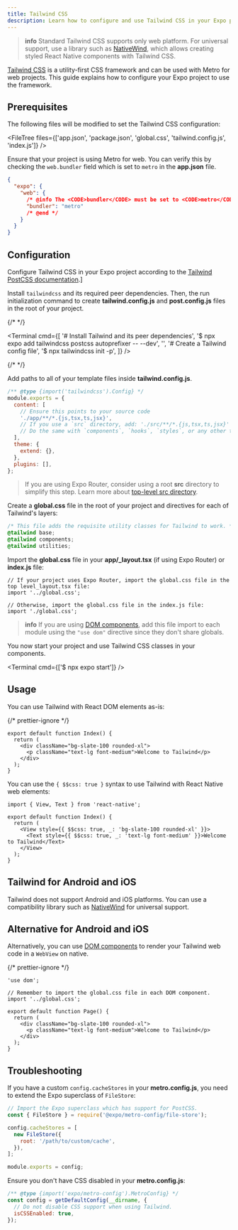 ```yaml
---
title: Tailwind CSS
description: Learn how to configure and use Tailwind CSS in your Expo project.
---
```



> **info** Standard Tailwind CSS supports only web platform. For universal support, use a library such as [NativeWind](https://www.nativewind.dev/), which allows creating styled React Native components with Tailwind CSS.

[Tailwind CSS](https://tailwindcss.com/) is a utility-first CSS framework and can be used with Metro for web projects. This guide explains how to configure your Expo project to use the framework.

## Prerequisites

The following files will be modified to set the Tailwind CSS configuration:

<FileTree files={['app.json', 'package.json', 'global.css', 'tailwind.config.js', 'index.js']} />

Ensure that your project is using Metro for web. You can verify this by checking the `web.bundler` field which is set to `metro` in the **app.json** file.

```json app.json
{
  "expo": {
    "web": {
      /* @info The <CODE>bundler</CODE> must be set to <CODE>metro</CODE>. */
      "bundler": "metro"
      /* @end */
    }
  }
}
```

## Configuration

Configure Tailwind CSS in your Expo project according to the [Tailwind PostCSS documentation](https://tailwindcss.com/docs/installation/using-postcss).]

<Step label="1">

Install `tailwindcss` and its required peer dependencies. Then, the run initialization command to create **tailwind.config.js** and **post.config.js** files in the root of your project.

{/* <!-- vale off --> */}

<Terminal
  cmd={[
    '# Install Tailwind and its peer dependencies',
    '$ npx expo add tailwindcss postcss autoprefixer -- --dev',
    '',
    '# Create a Tailwind config file',
    '$ npx tailwindcss init -p',
  ]}
/>

{/* <!-- vale on --> */}

</Step>

<Step label="2">

Add paths to all of your template files inside **tailwind.config.js**.

```js tailwind.config.js
/** @type {import('tailwindcss').Config} */
module.exports = {
  content: [
    // Ensure this points to your source code
    './app/**/*.{js,tsx,ts,jsx}',
    // If you use a `src` directory, add: './src/**/*.{js,tsx,ts,jsx}'
    // Do the same with `components`, `hooks`, `styles`, or any other top-level directories
  ],
  theme: {
    extend: {},
  },
  plugins: [],
};
```

> If you are using Expo Router, consider using a root **src** directory to simplify this step. Learn more about [top-level src directory](/router/reference/src-directory/).

</Step>

<Step label="3">

Create a **global.css** file in the root of your project and directives for each of Tailwind's layers:

```css global.css
/* This file adds the requisite utility classes for Tailwind to work. */
@tailwind base;
@tailwind components;
@tailwind utilities;
```

</Step>

<Step label="4">

Import the **global.css** file in your **app/\_layout.tsx** (if using Expo Router) or **index.js** file:

```tsx
// If your project uses Expo Router, import the global.css file in the top level_layout.tsx file:
import '../global.css';

// Otherwise, import the global.css file in the index.js file:
import './global.css';
```

> **info** If you are using [DOM components](/guides/dom-components), add this file import to each module using the `"use dom"` directive since they don't share globals.

</Step>

<Step label="5">

You now start your project and use Tailwind CSS classes in your components.

<Terminal cmd={['$ npx expo start']} />

</Step>

## Usage

You can use Tailwind with React DOM elements as-is:

{/* prettier-ignore */}
```tsx app/index.tsx
export default function Index() {
  return (
    <div className="bg-slate-100 rounded-xl">
      <p className="text-lg font-medium">Welcome to Tailwind</p>
    </div>
  );
}
```

You can use the `{ $$css: true }` syntax to use Tailwind with React Native web elements:

```tsx app/index.tsx
import { View, Text } from 'react-native';

export default function Index() {
  return (
    <View style={{ $$css: true, _: 'bg-slate-100 rounded-xl' }}>
      <Text style={{ $$css: true, _: 'text-lg font-medium' }}>Welcome to Tailwind</Text>
    </View>
  );
}
```

## Tailwind for Android and iOS

Tailwind does not support Android and iOS platforms. You can use a compatibility library such as [NativeWind](https://www.nativewind.dev/) for universal support.

## Alternative for Android and iOS

Alternatively, you can use [DOM components](/guides/dom-components) to render your Tailwind web code in a `WebView` on native.

{/* prettier-ignore */}
```tsx app/index.tsx
'use dom';

// Remember to import the global.css file in each DOM component.
import '../global.css';

export default function Page() {
  return (
    <div className="bg-slate-100 rounded-xl">
      <p className="text-lg font-medium">Welcome to Tailwind</p>
    </div>
  );
}
```

## Troubleshooting

If you have a custom `config.cacheStores` in your **metro.config.js**, you need to extend the Expo superclass of `FileStore`:

```js metro.config.js
// Import the Expo superclass which has support for PostCSS.
const { FileStore } = require('@expo/metro-config/file-store');

config.cacheStores = [
  new FileStore({
    root: '/path/to/custom/cache',
  }),
];

module.exports = config;
```

Ensure you don't have CSS disabled in your **metro.config.js**:

```js metro.config.js
/** @type {import('expo/metro-config').MetroConfig} */
const config = getDefaultConfig(__dirname, {
  // Do not disable CSS support when using Tailwind.
  isCSSEnabled: true,
});
```
